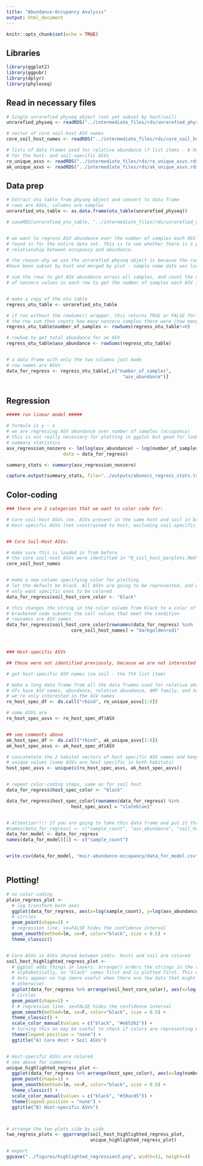 ```yaml
---
title: "Abundance-Occupancy Analysis"
output: html_document
---
```


```r
knitr::opts_chunk$set(echo = TRUE)
```

## Libraries

```r

library(ggplot2)
library(ggpubr)
library(dplyr)
library(phyloseq)

```

## Read in necessary files

```r

# Single unrarefied physeq object (not yet subset by host/soil)
unrarefied_physeq <- readRDS("../intermediate_files/rds/unrarefied_physeq.rds")

# vector of core soil-host ASV names
core_soil_host_names <- readRDS("../intermediate_files/rds/core_soil_host_names.rds")

# lists of data frames used for relative abundance (7 list items - 6 hosts and soil)
# for the host- and soil-specific ASVs
ro_unique_asvs <- readRDS("../intermediate_files/rds/ro_unique_asvs.rds")
ak_unique_asvs <- readRDS("../intermediate_files/rds/ak_unique_asvs.rds")

```


## Data prep

```r

# Extract otu table from physeq object and convert to data frame
# rows are ASVs, columns are samples
unrarefied_otu_table <- as.data.frame(otu_table(unrarefied_physeq))

# saveRDS(unrarefied_otu_table, "../intermediate_files/rds/unrarefied_otu_table.rds")


# we want to regress ASV abundance over the number of samples each ASV is
# found in for the entire data set. This is to see whether there is a positive 
# relationship between occupancy and abundance.

# the reason why we use the unrarefied physeq object is because the rarefied ones 
#have been subset by host and merged by plot - sample name data was lost

# sum the rows to get ASV abundance across all samples, and count the number 
# of nonzero values in each row to get the number of samples each ASV is found in


# make a copy of the otu table
regress_otu_table <- unrarefied_otu_table

# if run without the rowSums() wrapper, this returns TRUE or FALSE for every cell
# the row sum then counts how many nonzero samples there were (how many TRUEs)
regress_otu_table$number_of_samples <- rowSums(regress_otu_table!=0)

# rowSum to get total abundance for an ASV
regress_otu_table$asv_abundance <- rowSums(regress_otu_table)


# a data frame with only the two columns just made
# row names are ASVs
data_for_regress <- regress_otu_table[,c("number_of_samples",
                                           "asv_abundance")]



```

## Regression

```r

##### run linear model #####

# formula is y ~ x
# we are regressing ASV abundance over number of samples (occupancy)
# this is not really necessary for plotting in ggplot but good for looking at
# summary statistics
asv_regression_nonzero <- lm(log(asv_abundance) ~ log(number_of_samples), 
                     data = data_for_regress)

summary_stats <- summary(asv_regression_nonzero)

capture.output(summary_stats, file="../outputs/abunocc_regress_stats.txt")


```

## Color-coding

```r

### there are 2 categories that we want to color code for:

# Core soil-host ASVs (ex. ASVs present in the same host and soil in both habitats)
# Host-specific ASVs (not constrained to host, excluding soil-specific ASVs)


## Core Soil-Host ASVs:

# make sure this is loaded in from before
# the core soil-host ASVs were identified in "8_soil_host_barplots.Rmd" 
core_soil_host_names


# make a new column specifying color for plotting
# let the default be black. All ASVs are going to be represented, and we
# only want specific ones to be colored
data_for_regress$soil_host_core_color <- "black"

# this changes the string in the color column from black to a color of choice
# bracketed code subsets the cell values that meet the condition
# rownames are ASV names
data_for_regress$soil_host_core_color[rownames(data_for_regress) %in%
                        core_soil_host_names] = "darkgoldenrod1"



### Host-specific ASVs

## these were not identified previously, because we are not interested in core here

# get host-specific ASV names (no soil - the 7th list item)

# make a long data frame from all the data frames used for relative abundance
# dfs have ASV names, abundance, relative abundance, AMF family, and host info
# we're only interested in the ASV names
ro_host_spec_df <- do.call("rbind", ro_unique_asvs[1:6])

# some ASVs are 
ro_host_spec_asvs <- ro_host_spec_df$ASV


## see comments above
ak_host_spec_df <- do.call("rbind", ak_unique_asvs[1:6])
ak_host_spec_asvs <- ak_host_spec_df$ASV

# concatenate the 2 habitat vectors of host specific ASV names and keep only
# unique values (some ASVs are host specific in both habitats)
host_spec_asvs <- unique(c(ro_host_spec_asvs, ak_host_spec_asvs))


# repeat color-coding steps, same as for soil host
data_for_regress$host_spec_color <- "black"

data_for_regress$host_spec_color[rownames(data_for_regress) %in%
                        host_spec_asvs] = "slateblue1"


# Attention!!!! If you are going to take this data frame and put it through Dr. Muir's code, you must change the column names as follows:
#names(data_for_regress) <- c("sample_count", "asv_abundance", "soil_host_core_color", "unique_core_color")
data_for_model <- data_for_regress
names(data_for_model)[1] <- c("sample_count")


write.csv(data_for_model, "muir-abundance-occupancy/data_for_model.csv")



```




## Plotting!

```r

# no color-coding
plain_regress_plot <- 
  # log transform both axes
  ggplot(data_for_regress, aes(x=log(sample_count), y=log(asv_abundance))) + 
  # circles
  geom_point(shape=1) +
  # regression line. se=FALSE hides the confidence interval
  geom_smooth(method=lm, se=F, color="black", size = 0.5) +
  theme_classic() 


# Core ASVs in ASVs shared between indiv. hosts and soil are colored
soil_host_highlighted_regress_plot <- 
  # ggplot adds things in layers. arrange() orders the strings in the color column
  # alphabetically, so "black" comes first and is plotted first. This way, the colored
  # dots appear on top (more useful when there are few dots that might be obscured
  # otherwise)
  ggplot(data_for_regress %>% arrange(soil_host_core_color), aes(x=log(number_of_samples), y=log(asv_abundance), colour=soil_host_core_color)) + 
  # circles
  geom_point(shape=1) +
  # # regression line. se=FALSE hides the confidence interval
  geom_smooth(method=lm, se=F, color="black", size = 0.5) +
  theme_classic() +
  scale_color_manual(values = c("black", "#e65262")) +
  # turning this on may be useful to check if colors are representing what they should
  theme(legend.position = "none") +
  ggtitle("A) Core Host + Soil ASVs")


# Host-specific ASVs are colored
# see above for comments
unique_highlighted_regress_plot <- 
  ggplot(data_for_regress %>% arrange(host_spec_color), aes(x=log(number_of_samples), y=log(asv_abundance), colour=host_spec_color)) + 
  geom_point(shape=1) +
  geom_smooth(method=lm, se=F, color="black", size = 0.5) +
  theme_classic() +
  scale_color_manual(values = c("black", "#39acd5")) +
  theme(legend.position = "none") +
  ggtitle("B) Host-specific ASVs")



# arrange the two plots side by side
two_regress_plots <- ggarrange(soil_host_highlighted_regress_plot,
                               unique_highlighted_regress_plot)

# export
ggsave("../figures/highlighted_regression3.png", width=11, height=4)

```








